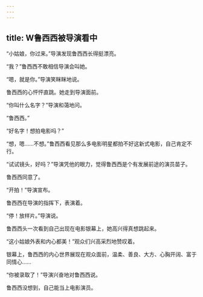 ```yaml
---
---
---
```

title: W鲁西西被导演看中
---




“小姑娘，你过来。”导演发现鲁西西长得挺漂亮。

“我？”鲁西西不敢相信导演会叫她。

“嗯，就是你。”导演笑眯眯地说。

鲁西西的心怦怦直跳。她走到导演面前。

“你叫什么名字？”导演和蔼地问。

“鲁西西。”

“好名字！想拍电影吗？”

“想，嗯……不想。”鲁西西看见那么多电影明星都拍不好这新式电影，自己肯定不行。

“试试镜头，好吗？”导演凭他的眼力，觉得鲁西西是个有发展前途的演员苗子。

鲁西西同意了。

“开拍！”导演宣布。

鲁西西在导演的指挥下，表演着。





“停！放样片。”导演说。

鲁西西头一次看到自己出现在电影银幕上，她高兴得真想跳起来。

“这小姑娘外表和内心都美！”观众们兴高采烈地赞叹着。

银幕上，鲁西西的内心世界展现在观众面前，温柔、善良、大方、心胸开阔、富于同情心……

“你被录取了！”导演兴奋地对鲁西西说。

鲁西西没想到，自己能当上电影演员。